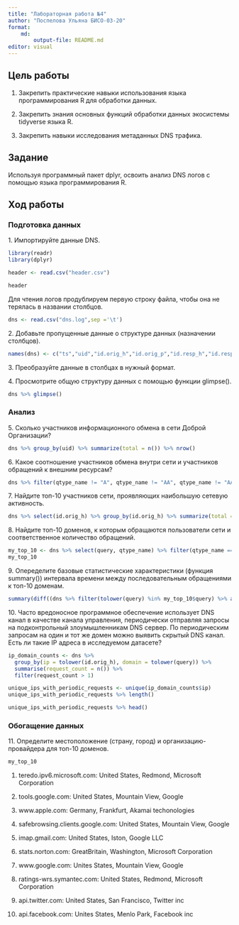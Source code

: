 ```yaml
---
title: "Лабораторная работа №4"
author: "Поспелова Ульяна БИСО-03-20"
format: 
    md:
        output-file: README.md
editor: visual
---
```


## Цель работы

1. Закрепить практические навыки использования языка программирования R для обработки данных.

2. Закрепить знания основных функций обработки данных экосистемы tidyverse языка R.

3. Закрепить навыки исследования метаданных DNS трафика.

## Задание

Используя программный пакет dplyr, освоить анализ DNS логов с помощью языка программирования R.

## Ход работы

### Подготовка данных

1\. Импортируйте данные DNS.

```r
library(readr)
library(dplyr)
```
```r
header <- read.csv("header.csv")
```

```r
header
```

Для чтения логов продублируем первую строку файла, чтобы она не терялась в названии столбцов.

```r
dns <- read.csv("dns.log",sep ='\t')
```

2\. Добавьте пропущенные данные о структуре данных (назначении столбцов).

```r
names(dns) <- c("ts","uid","id.orig_h","id.orig_p","id.resp_h","id.resp_p","proto","trans_id","query","qclass","qclass_name","qtype","qtype_name","rcode","rcode_name","AA","TC", "RD","RA","Z","answers","TTLs","rejected")
```

3\. Преобразуйте данные в столбцах в нужный формат.

4\. Просмотрите общую структуру данных с помощью функции glimpse().

```r
dns %>% glimpse()
```


### Анализ

5\. Сколько участников информационного обмена в сети Доброй Организации?

```r
dns %>% group_by(uid) %>% summarize(total = n()) %>% nrow()
```


6\. Какое соотношение участников обмена внутри сети и участников обращений к внешним ресурсам?

```r
dns %>% filter(qtype_name != "A", qtype_name != "AA", qtype_name != "AAA", qtype_name != "AAAA") %>% group_by(uid) %>% summarize(total = n()) %>% nrow() / dns %>% filter(qtype_name == "A"|qtype_name == "AA"| qtype_name == "AAA" | qtype_name == "AAAA") %>% group_by(uid) %>% summarize(total = n()) %>% nrow()
```


7\. Найдите топ-10 участников сети, проявляющих наибольшую сетевую активность.

```r
dns %>% select(id.orig_h) %>% group_by(id.orig_h) %>% summarize(total = n()) %>% arrange(desc(total)) %>% head(10)
```


8\. Найдите топ-10 доменов, к которым обращаются пользователи сети и соответственное количество обращений.

```r
my_top_10 <- dns %>% select(query, qtype_name) %>% filter(qtype_name == "A"|qtype_name == "AA"| qtype_name == "AAA" | qtype_name == "AAAA") %>% group_by(query) %>% summarize(total = n()) %>% arrange(desc(total)) %>% head(10)
my_top_10
```


9\. Опеределите базовые статистические характеристики (функция summary()) интервала времени между последовательным обращениями к топ-10 доменам.

```r
summary(diff((dns %>% filter(tolower(query) %in% my_top_10$query) %>% arrange(ts))$ts))
```


10\. Часто вредоносное программное обеспечение использует DNS канал в качестве канала управления, периодически отправляя запросы на подконтрольный злоумышленникам DNS сервер. По периодическим запросам на один и тот же домен можно выявить скрытый DNS канал. Есть ли такие IP адреса в исследуемом датасете?

```r
ip_domain_counts <- dns %>%
  group_by(ip = tolower(id.orig_h), domain = tolower(query)) %>%
  summarise(request_count = n()) %>%
  filter(request_count > 1)
```

```r
unique_ips_with_periodic_requests <- unique(ip_domain_counts$ip)
unique_ips_with_periodic_requests %>% length()
```

```r
unique_ips_with_periodic_requests %>% head()
```

### Обогащение данных

11\. Определите местоположение (страну, город) и организацию-провайдера для топ-10 доменов.

```r
my_top_10
```

1) teredo.ipv6.microsoft.com: United States, Redmond, Microsoft Corporation

2) tools.google.com: United States, Mountain View, Google

3) www.apple.com: Germany, Frankfurt, Akamai techonologies

4) safebrowsing.clients.google.com: United States, Mountain View, Google

5) imap.gmail.com: United States, Iston, Google LLC

6) stats.norton.com: GreatBritain, Washington, Microsoft Corporation

7) www.google.com: Unites States, Mountain View, Google

8) ratings-wrs.symantec.com: United States, Redmond, Microsoft Corporation

9) api.twitter.com: United States, San Francisco, Twitter inc

10) api.facebook.com: Unites States, Menlo Park, Facebook inc